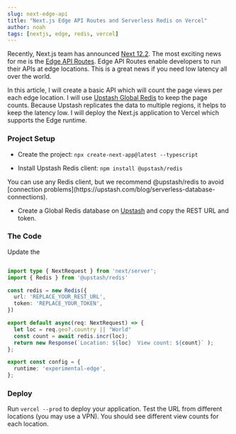 ```yaml
---
slug: next-edge-api
title: "Next.js Edge API Routes and Serverless Redis on Vercel"
author: noah
tags: [nextjs, edge, redis, vercel]
---
```


Recently, Next.js team has announced [Next 12.2](https://nextjs.org/blog/next-12-2#edge-api-routes-experimental). The most exciting news for me is the [Edge API Routes](https://nextjs.org/docs/api-routes/edge-api-routes). Edge API Routes enable developers to run their APIs at edge locations. This is a great news if you need low latency all over the world.

In this article, I will create a basic API which will count the page views per each edge location. I will use [Upstash Global Redis](https://docs.upstash.com/redis/features/globaldatabase) to keep the page counts. Because Upstash replicates the data to multiple regions, it helps to keep the latency low. I will deploy the Next.js application to Vercel which supports the Edge runtime.

### Project Setup
- Create the project: `npx create-next-app@latest --typescript`

- Install Upstash Redis client: `npm install @upstash/redis`

<Note>
You can use any Redis client, but we recommend @upstash/redis to avoid [connection problems](https://upstash.com/blog/serverless-database-connections).
</Note>

- Create a Global Redis database on [Upstash](https://console.upstash.com) and copy the REST URL and token.

### The Code

Update the

```javascript:pages/api/hello.ts

import type { NextRequest } from 'next/server';
import { Redis } from '@upstash/redis'

const redis = new Redis({
  url: 'REPLACE_YOUR_REST_URL',
  token: 'REPLACE_YOUR_TOKEN',
})

export default async(req: NextRequest) => {
  let loc = req.geo?.country || "World"
  const count = await redis.incr(loc);
  return new Response(`Location: ${loc}  View count: ${count}` );
};

export const config = {
  runtime: 'experimental-edge',
};
```

### Deploy
Run `vercel --prod` to deploy your application. Test the URL from different locations (you may use a VPN). You should see different view counts for each location.
